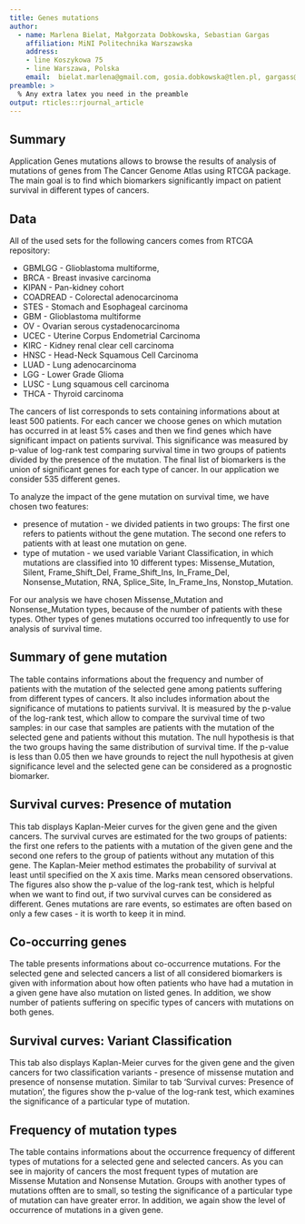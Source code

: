 ```yaml
---
title: Genes mutations
author:
  - name: Marlena Bielat, Małgorzata Dobkowska, Sebastian Gargas
    affiliation: MiNI Politechnika Warszawska
    address:
    - line Koszykowa 75
    - line Warszawa, Polska
    email:  bielat.marlena@gmail.com, gosia.dobkowska@tlen.pl, gargass@student.mini.pw.edu.pl
preamble: >
  % Any extra latex you need in the preamble
output: rticles::rjournal_article
---
```


## Summary

Application  Genes mutations  allows to browse the results of analysis of mutations of genes from The Cancer Genome Atlas using RTCGA package. The main goal is to find which biomarkers significantly impact on patient survival in different types of cancers. 

## Data

All of the used sets for the following cancers comes from RTCGA repository:

* GBMLGG - Glioblastoma multiforme,
* BRCA - Breast invasive carcinoma
* KIPAN - Pan-kidney cohort
* COADREAD - Colorectal adenocarcinoma
* STES - Stomach and Esophageal carcinoma
* GBM - Glioblastoma multiforme
* OV - Ovarian serous cystadenocarcinoma
* UCEC - Uterine Corpus Endometrial Carcinoma
* KIRC - Kidney renal clear cell carcinoma
* HNSC - Head-Neck Squamous Cell Carcinoma
* LUAD - Lung adenocarcinoma
* LGG - Lower Grade Glioma
* LUSC - Lung squamous cell carcinoma
* THCA - Thyroid carcinoma


The cancers of list corresponds to sets containing informations about at least 500 patients.
For each cancer we choose genes on which mutation has occurred in at least 5% cases and then we find genes which have significant impact on patients survival. This significance was measured by p-value of log-rank test comparing survival time in two groups of patients divided by the presence of the mutation. The final list of biomarkers is the union of significant genes for each type of cancer. In our application we consider 535 different genes.


To analyze the impact of the gene mutation on survival time, we have chosen two features:

* presence of mutation - we divided patients in two groups: The first one refers to patients without the gene mutation. The second one refers to patients with at least one mutation on gene. 
* type of mutation - we used variable Variant Classification, in which mutations are classified into 10 different types: Missense$\_$Mutation, Silent, Frame$\_$Shift$\_$Del, Frame$\_$Shift$\_$Ins, In$\_$Frame$\_$Del, Nonsense$\_$Mutation, RNA, Splice$\_$Site, In$\_$Frame$\_$Ins, Nonstop$\_$Mutation.

For our analysis we have chosen Missense$\_$Mutation and Nonsense$\_$Mutation types, because of the number of patients with these types. Other types of genes mutations occurred too infrequently to use for analysis of survival time.


## Summary of gene mutation

The table contains informations about the frequency and number of patients with the mutation of the selected gene among patients suffering from different types of cancers. It also includes information about the significance of mutations to patients survival. It is measured by the p-value of the log-rank test, which allow to compare the survival time of two samples: in our case that samples are patients with the mutation of the selected gene and patients without this mutation. The null hypothesis is that the two groups having the same distribution of survival time. If the p-value is less than 0.05 then we have grounds to reject the null hypothesis at given significance level and the selected gene can be considered as a prognostic biomarker.


## Survival curves: Presence of mutation

This tab displays Kaplan-Meier curves for the given gene and the given cancers. The survival curves are estimated for the two groups of patients: the first one refers to the patients with a mutation of the given gene and the second one refers to the group of patients without any mutation of this gene. The Kaplan-Meier method estimates the probability of survival at least until specified on the X axis time. Marks mean censored observations. The figures also show the p-value of the log-rank test, which is helpful when we want to find out, if two survival curves can be considered as different. Genes mutations are rare events, so estimates are often based on only a few cases - it is worth to keep it in mind.


## Co-occurring genes

The table presents informations about co-occurrence mutations. For the selected gene and selected cancers a list of all considered biomarkers is given with information about how often patients who have had a mutation in a given gene have also mutation on listed genes. In addition, we show number of patients suffering on specific types of cancers with mutations on both genes.


## Survival curves: Variant Classification

This tab also displays Kaplan-Meier curves for the given gene and the given cancers for two classification variants - presence of missense mutation and presence of nonsense mutation. Similar to tab ‘Survival curves: Presence of mutation’, the figures show the p-value of the log-rank test, which examines the significance of a particular type of mutation.


## Frequency of mutation types

The table contains informations about the occurrence frequency of different types of mutations for a selected gene and selected cancers. As you can see in majority of cancers the most frequent types of mutation are Missense Mutation and Nonsense Mutation. Groups with another types of mutations offten are to small, so testing the significance of a particular type of mutation can have greater error. In addition, we again show the level of occurrence of mutations in a given gene.



\citep{R}


\bibliography{RJreferences}
